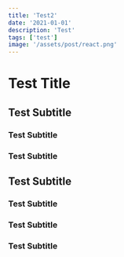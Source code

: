 ```yaml
---
title: 'Test2'
date: '2021-01-01'
description: 'Test'
tags: ['test']
image: '/assets/post/react.png'
---
```


# Test Title

## Test Subtitle

### Test Subtitle

### Test Subtitle

## Test Subtitle

### Test Subtitle

### Test Subtitle

### Test Subtitle
